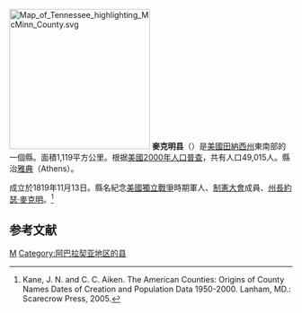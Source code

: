 {{noteTA
|T=zh-hans:麦克明县 (田纳西州);zh-hk:麥克明縣 (田納西州);zh-tw:麥克明郡 (田納西州);
|1=zh-hans:县;zh-hk:縣;zh-tw:郡;
}}

[[File:Map_of_Tennessee_highlighting_McMinn_County.svg|250px]]
'''麥克明县'''（{{lang-en|McMinn County}}）是[[美國|美國]][[田納西州|田納西州]]東南部的一個縣。面積1,119平方公里。根据[[美國2000年人口普查|美國2000年人口普查]]，共有人口49,015人。縣治[[雅典_(田納西州)|雅典]]（Athens）。

成立於1819年11月13日。縣名紀念[[美國獨立戰爭|美國獨立戰爭]]時期軍人、[[田納西州憲法|制憲大會]]成員、[[田納西州州長|州長]][[約瑟·麥克明|約瑟·麥克明]]。<ref>Kane, J. N. and C. C. Aiken. The American Counties: Origins of County Names Dates of Creation and Population Data 1950-2000. Lanham, MD.: Scarecrow Press, 2005.</ref>

==参考文献==
<div class="references-small">
<references />
</div>
[[Category:田納西州行政區劃|M]]
[[Category:阿巴拉契亚地区的县|Category:阿巴拉契亚地区的县]]